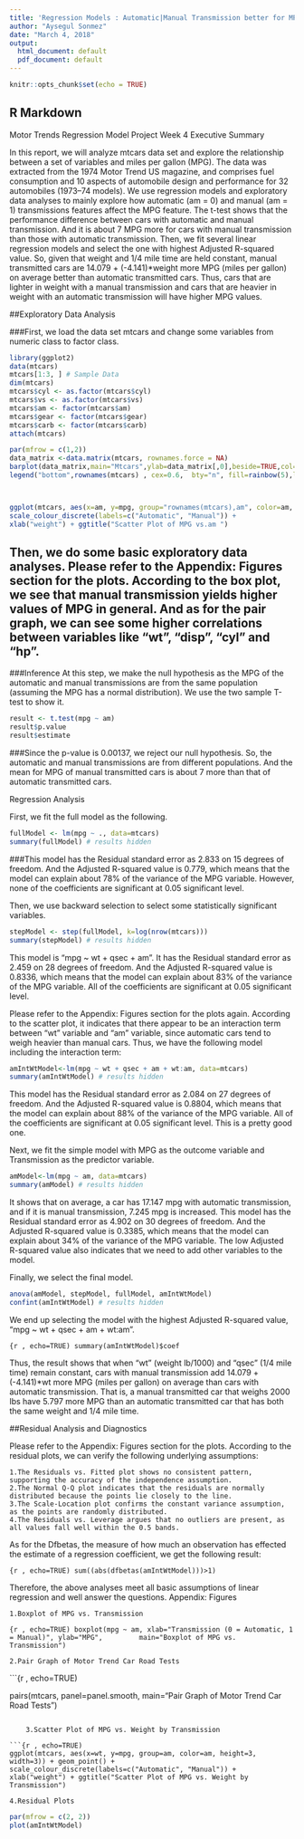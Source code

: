 ---
title: 'Regression Models : Automatic|Manual Transmission better for MPG'
author: "Aysegul Sonmez"
date: "March 4, 2018"
output:
  html_document: default
  pdf_document: default
---

```{r setup, include=FALSE}
knitr::opts_chunk$set(echo = TRUE)
```

## R Markdown
Motor Trends Regression Model Project Week 4
Executive Summary

In this report, we will analyze mtcars data set and explore the relationship between a set of variables and miles per gallon (MPG). The data was extracted from the 1974 Motor Trend US magazine, and comprises fuel consumption and 10 aspects of automobile design and performance for 32 automobiles (1973–74 models). We use regression models and exploratory data analyses to mainly explore how automatic (am = 0) and manual (am = 1) transmissions features affect the MPG feature. The t-test shows that the performance difference between cars with automatic and manual transmission. And it is about 7 MPG more for cars with manual transmission than those with automatic transmission. Then, we fit several linear regression models and select the one with highest Adjusted R-squared value. So, given that weight and 1/4 mile time are held constant, manual transmitted cars are 14.079 + (-4.141)*weight more MPG (miles per gallon) on average better than automatic transmitted cars. Thus, cars that are lighter in weight with a manual transmission and cars that are heavier in weight with an automatic transmission will have higher MPG values.


##Exploratory Data Analysis

###First, we load the data set mtcars and change some variables from numeric class to factor class.

```{r , echo=TRUE}
library(ggplot2)
data(mtcars)
mtcars[1:3, ] # Sample Data
dim(mtcars)
mtcars$cyl <- as.factor(mtcars$cyl)
mtcars$vs <- as.factor(mtcars$vs)
mtcars$am <- factor(mtcars$am)
mtcars$gear <- factor(mtcars$gear)
mtcars$carb <- factor(mtcars$carb)
attach(mtcars)

par(mfrow = c(1,2))
data_matrix <-data.matrix(mtcars, rownames.force = NA)
barplot(data_matrix,main="Mtcars",ylab=data_matrix[,0],beside=TRUE,col=rainbow(5),pch=22,lwd=1)
legend("bottom",rownames(mtcars) , cex=0.6,  bty="n", fill=rainbow(5),lwd=2,box.lwd=2);



ggplot(mtcars, aes(x=am, y=mpg, group="rownames(mtcars),am", color=am, height=3, width=3)) + geom_point() +  
scale_colour_discrete(labels=c("Automatic", "Manual")) + 
xlab("weight") + ggtitle("Scatter Plot of MPG vs.am ")


```

## Then, we do some basic exploratory data analyses. Please refer to the Appendix: Figures section for the plots. According to the box plot, we see that manual transmission yields higher values of MPG in general. And as for the pair graph, we can see some higher correlations between variables like "wt", "disp", "cyl" and "hp".

###Inference
At this step, we make the null hypothesis as the MPG of the automatic and manual transmissions are from the same population (assuming the MPG has a normal distribution). We use the two sample T-test to show it.

```{r pressure, echo=FALSE}
result <- t.test(mpg ~ am)
result$p.value
result$estimate
```

###Since the p-value is 0.00137, we reject our null hypothesis. So, the automatic and manual transmissions are from different populations. And the mean for MPG of manual transmitted cars is about 7 more than that of automatic transmitted cars.

Regression Analysis

First, we fit the full model as the following.

```{r , echo=FALSE}

fullModel <- lm(mpg ~ ., data=mtcars)
summary(fullModel) # results hidden

```

###This model has the Residual standard error as 2.833 on 15 degrees of freedom. And the Adjusted R-squared value is 0.779, which means that the model can explain about 78% of the variance of the MPG variable. However, none of the coefficients are significant at 0.05 significant level.

Then, we use backward selection to select some statistically significant variables.

```{r,results='hide'}
stepModel <- step(fullModel, k=log(nrow(mtcars)))
summary(stepModel) # results hidden
```

This model is "mpg ~ wt + qsec + am". It has the Residual standard error as 2.459 on 28 degrees of freedom. And the Adjusted R-squared value is 0.8336, which means that the model can explain about 83% of the variance of the MPG variable. All of the coefficients are significant at 0.05 significant level.

Please refer to the Appendix: Figures section for the plots again. According to the scatter plot, it indicates that there appear to be an interaction term between "wt" variable and "am" variable, since automatic cars tend to weigh heavier than manual cars. Thus, we have the following model including the interaction term:

```{r , results='hide'}
amIntWtModel<-lm(mpg ~ wt + qsec + am + wt:am, data=mtcars)
summary(amIntWtModel) # results hidden
```


This model has the Residual standard error as 2.084 on 27 degrees of freedom. And the Adjusted R-squared value is 0.8804, which means that the model can explain about 88% of the variance of the MPG variable. All of the coefficients are significant at 0.05 significant level. This is a pretty good one.

Next, we fit the simple model with MPG as the outcome variable and Transmission as the predictor variable.

```{r , results='hide'}
amModel<-lm(mpg ~ am, data=mtcars)
summary(amModel) # results hidden
```

It shows that on average, a car has 17.147 mpg with automatic transmission, and if it is manual transmission, 7.245 mpg is increased. This model has the Residual standard error as 4.902 on 30 degrees of freedom. And the Adjusted R-squared value is 0.3385, which means that the model can explain about 34% of the variance of the MPG variable. The low Adjusted R-squared value also indicates that we need to add other variables to the model.

Finally, we select the final model.

```{r , results='hide'}
anova(amModel, stepModel, fullModel, amIntWtModel) 
confint(amIntWtModel) # results hidden
```


We end up selecting the model with the highest Adjusted R-squared value, "mpg ~ wt + qsec + am + wt:am".

```{r , echo=TRUE)
summary(amIntWtModel)$coef
```

Thus, the result shows that when "wt" (weight lb/1000) and "qsec" (1/4 mile time) remain constant, cars with manual transmission add 14.079 + (-4.141)*wt more MPG (miles per gallon) on average than cars with automatic transmission. That is, a manual transmitted car that weighs 2000 lbs have 5.797 more MPG than an automatic transmitted car that has both the same weight and 1/4 mile time.

##Residual Analysis and Diagnostics

Please refer to the Appendix: Figures section for the plots. According to the residual plots, we can verify the following underlying assumptions:

    1.The Residuals vs. Fitted plot shows no consistent pattern, supporting the accuracy of the independence assumption.
    2.The Normal Q-Q plot indicates that the residuals are normally distributed because the points lie closely to the line.
    3.The Scale-Location plot confirms the constant variance assumption, as the points are randomly distributed.
    4.The Residuals vs. Leverage argues that no outliers are present, as all values fall well within the 0.5 bands.

As for the Dfbetas, the measure of how much an observation has effected the estimate of a regression coefficient, we get the following result:

```{r , echo=TRUE)
sum((abs(dfbetas(amIntWtModel)))>1)
```

Therefore, the above analyses meet all basic assumptions of linear regression and well answer the questions.
Appendix: Figures

    1.Boxplot of MPG vs. Transmission

```{r , echo=TRUE)
boxplot(mpg ~ am, xlab="Transmission (0 = Automatic, 1 = Manual)", ylab="MPG",
        main="Boxplot of MPG vs. Transmission")
```


    2.Pair Graph of Motor Trend Car Road Tests

```{r , echo=TRUE)

pairs(mtcars, panel=panel.smooth, main="Pair Graph of Motor Trend Car Road Tests")
```

    3.Scatter Plot of MPG vs. Weight by Transmission

```{r , echo=TRUE)
ggplot(mtcars, aes(x=wt, y=mpg, group=am, color=am, height=3, width=3)) + geom_point() +  
scale_colour_discrete(labels=c("Automatic", "Manual")) + 
xlab("weight") + ggtitle("Scatter Plot of MPG vs. Weight by Transmission")
```

    4.Residual Plots

```{r , echo=FALSE}
par(mfrow = c(2, 2))
plot(amIntWtModel)

```
